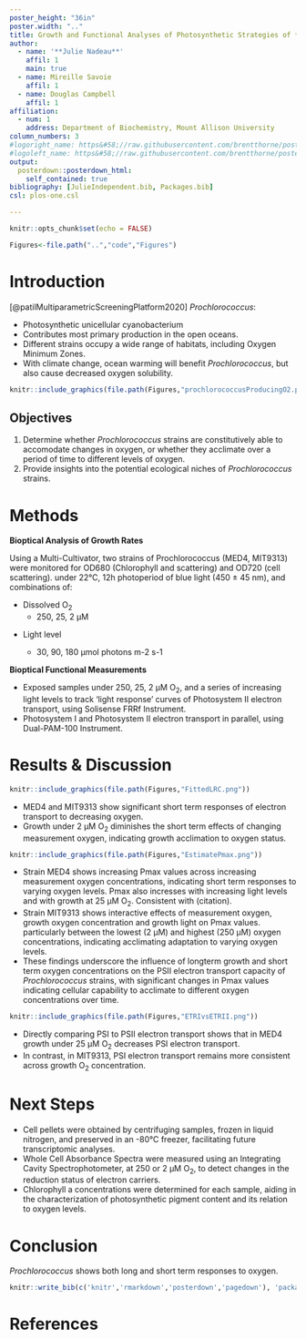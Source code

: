 ```yaml
---
poster_height: "36in"
poster.width: ".." 
title: Growth and Functional Analyses of Photosynthetic Strategies of *Prochlorococcus* Strains Under Varying Oxygen
author:
  - name: '**Julie Nadeau**'
    affil: 1
    main: true
  - name: Mireille Savoie
    affil: 1
  - name: Douglas Campbell
    affil: 1
affiliation: 
  - num: 1
    address: Department of Biochemistry, Mount Allison University
column_numbers: 3
#logoright_name: https&#58;//raw.githubusercontent.com/brentthorne/posterdown/master/images/betterhexlogo.png
#logoleft_name: https&#58;//raw.githubusercontent.com/brentthorne/posterdown/master/images/betterhexlogo.png
output: 
  posterdown::posterdown_html:
    self_contained: true
bibliography: [JulieIndependent.bib, Packages.bib]
csl: plos-one.csl

---
```


```r
knitr::opts_chunk$set(echo = FALSE)
```

``` r
Figures<-file.path("..","code","Figures")
```

# Introduction
[@patilMultiparametricScreeningPlatform2020]
*Prochlorococcus*:
<p class="forceBreak"></p>
- Photosynthetic unicellular cyanobacterium 
- Contributes most primary production in the open oceans. 
- Different strains occupy a wide range of habitats, including Oxygen Minimum Zones.
- With climate change, ocean warming will benefit *Prochlorococcus*, but also cause decreased oxygen solubility.
```r
knitr::include_graphics(file.path(Figures,"prochlorococcusProducingO2.png"))
```

## Objectives

1. Determine whether *Prochlorococcus* strains are constitutively able to accomodate changes in oxygen, or whether they acclimate over a period of time to different levels of oxygen.
2. Provide insights into the potential ecological niches of *Prochlorococcus* strains.

# Methods

**Bioptical Analysis of Growth Rates**
<p class="forceBreak"></p>
Using a Multi-Cultivator, two strains of Prochlorococcus (MED4, MIT9313) were monitored for OD680 (Chlorophyll and scattering) and OD720 (cell scattering).
under 22°C, 12h photoperiod of blue light (450 ± 45 nm), and combinations of:
<p class="forceBreak"></p>
- Dissolved O~2~
  - 250, 25, 2 µM 
<p class="forceBreak"></p>
- Light level
<p class="forceBreak"></p>
  - 30, 90, 180 µmol photons m-2 s-1
<p class="forceBreak"></p>

**Bioptical Functional Measurements**
<p class="forceBreak"></p>
- Exposed samples under 250, 25, 2 µM O~2~, and a series of increasing light levels to track 'light response' curves of Photosystem II electron transport, using Solisense FRRf  Instrument.
- Photosystem I and Photosystem II electron transport in parallel, using Dual-PAM-100 Instrument. 

  
# Results & Discussion



```r
knitr::include_graphics(file.path(Figures,"FittedLRC.png"))
```

- MED4 and MIT9313 show significant short term responses of electron transport to decreasing oxygen. 
- Growth under 2 µM O~2~ diminishes the short term effects of changing measurement oxygen, indicating growth acclimation to oxygen status. 



```r
knitr::include_graphics(file.path(Figures,"EstimatePmax.png"))
```
- Strain MED4 shows increasing Pmax values across increasing measurement oxygen concentrations, indicating short term responses to varying oxygen levels. Pmax also incresses with increasing light levels and with growth at 25 µM O~2~. Consistent with (citation).
- Strain MIT9313 shows interactive effects of measurement oxygen, growth oxygen concentration and growth light on Pmax values. particularly between the lowest (2 µM) and highest (250 µM) oxygen concentrations, indicating acclimating adaptation to varying oxygen levels.
- These findings underscore the influence of longterm growth and short term oxygen concentrations on the PSII electron transport capacity of *Prochlorococcus* strains, with significant changes in Pmax values indicating cellular capability to acclimate to different oxygen concentrations over time.

```r
knitr::include_graphics(file.path(Figures,"ETRIvsETRII.png"))
```
- Directly comparing PSI to PSII electron transport shows that in MED4 growth under 25 µM O~2~ decreases PSI electron transport. 
- In contrast, in MIT9313, PSI electron transport remains more consistent across growth O~2~ concentration. 


# Next Steps

- Cell pellets were obtained by centrifuging samples, frozen in liquid nitrogen, and preserved in an -80°C freezer, facilitating future transcriptomic analyses.
- Whole Cell Absorbance Spectra were measured using an Integrating Cavity Spectrophotometer, at 250 or 2 µM O~2~, to detect changes in the reduction status of electron carriers.
- Chlorophyll a concentrations were determined for each sample, aiding in the characterization of photosynthetic pigment content and its relation to oxygen levels.

# Conclusion
*Prochlorococcus* shows both long and short term responses to oxygen. 


```r
knitr::write_bib(c('knitr','rmarkdown','posterdown','pagedown'), 'packages.bib')
```

# References
